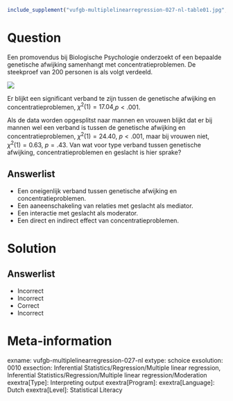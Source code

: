 ```{r, echo = FALSE, results = "hide"}
include_supplement("vufgb-multiplelinearregression-027-nl-table01.jpg", recursive = TRUE)
```

Question
========

Een promovendus bij Biologische Psychologie onderzoekt of een bepaalde genetische afwijking samenhangt met concentratieproblemen. De steekproef van 200 personen is als volgt verdeeld.

![](vufgb-multiplelinearregression-027-nl-table01.jpg)
  
Er blijkt een significant verband te zijn tussen de genetische afwijking en concentratieproblemen, $\chi^{2}(1) = 17.04$,$p < .001$.  

Als de data worden opgesplitst naar mannen en vrouwen blijkt dat er bij mannen wel een verband is tussen de genetische afwijking en concentratieproblemen, $\chi^{2}(1) = 24.40$, $p < .001$, maar bij vrouwen niet, $\chi^{2}(1) = 0.63$, $p = .43$. Van wat voor type verband tussen genetische afwijking, concentratieproblemen en geslacht is hier sprake?
  
Answerlist
----------
* Een oneigenlijk verband tussen genetische afwijking en concentratieproblemen.
* Een aaneenschakeling van relaties met geslacht als mediator.
* Een interactie met geslacht als moderator.
* Een direct en indirect effect van concentratieproblemen.

Solution
========

Answerlist
----------
* Incorrect
* Incorrect
* Correct
* Incorrect

Meta-information
================
exname: vufgb-multiplelinearregression-027-nl
extype: schoice
exsolution: 0010
exsection: Inferential Statistics/Regression/Multiple linear regression, Inferential Statistics/Regression/Multiple linear regression/Moderation
exextra[Type]: Interpreting output
exextra[Program]: 
exextra[Language]: Dutch
exextra[Level]: Statistical Literacy